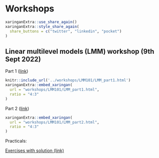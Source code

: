 # Workshops

```r
xaringanExtra::use_share_again()
xaringanExtra::style_share_again(
  share_buttons = c("twitter", "linkedin", "pocket")
)
```

## Linear multilevel models (LMM) workshop (9th Sept 2022)


Part 1 ([link](workshops/LMM101/LMM_part1.html))

```r
knitr::include_url('../workshops/LMM101/LMM_part1.html')
xaringanExtra::embed_xaringan(
  url = "workshops/LMM101/LMM_part1.html",
  ratio = "4:3"
)

```

Part 2 ([link](workshops/LMM101/LMM_part2.html))

```r
xaringanExtra::embed_xaringan(
  url = "workshops/LMM101/LMM_part2.html",
  ratio = "4:3"
)
```

Practicals:

[Exercises with solution (link)](workshops/LMM101/exercises/exercises_questions.html)
